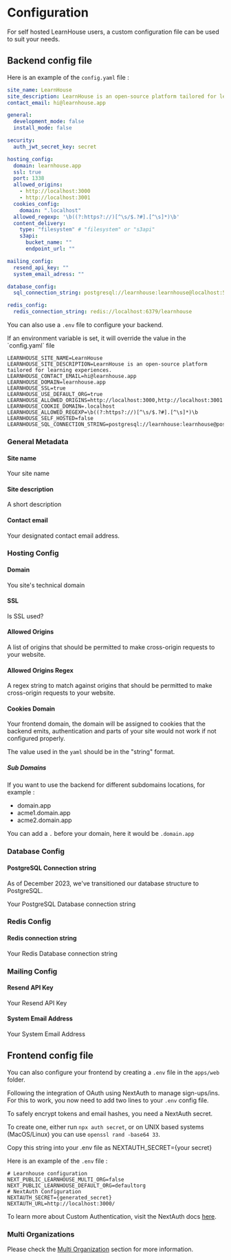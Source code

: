 
#  Configuration
For self hosted LearnHouse users, a custom configuration file can be used to suit your needs.
##  Backend config file
Here is an example of the `config.yaml` file :

```yaml filename="config.yaml" copy
site_name: LearnHouse
site_description: LearnHouse is an open-source platform tailored for learning experiences.
contact_email: hi@learnhouse.app

general:
  development_mode: false
  install_mode: false

security:
  auth_jwt_secret_key: secret

hosting_config:
  domain: learnhouse.app
  ssl: true
  port: 1338
  allowed_origins:
    - http://localhost:3000
    - http://localhost:3001
  cookies_config:
    domain: ".localhost"
  allowed_regexp: '\b((?:https?://)[^\s/$.?#].[^\s]*)\b'
  content_delivery:
    type: "filesystem" # "filesystem" or "s3api"
    s3api:
      bucket_name: ""
      endpoint_url: ""

mailing_config:
  resend_api_key: ""
  system_email_adress: ""

database_config:
  sql_connection_string: postgresql://learnhouse:learnhouse@localhost:5432/learnhouse

redis_config:
  redis_connection_string: redis://localhost:6379/learnhouse
```
You can also use a `.env` file to configure your backend.

<Callout> 
If an environment variable is set, it will override the value in the `config.yaml` file
</Callout>

```env filename=".env" copy
LEARNHOUSE_SITE_NAME=LearnHouse
LEARNHOUSE_SITE_DESCRIPTION=LearnHouse is an open-source platform tailored for learning experiences.
LEARNHOUSE_CONTACT_EMAIL=hi@learnhouse.app 
LEARNHOUSE_DOMAIN=learnhouse.app
LEARNHOUSE_SSL=true
LEARNHOUSE_USE_DEFAULT_ORG=true
LEARNHOUSE_ALLOWED_ORIGINS=http://localhost:3000,http://localhost:3001
LEARNHOUSE_COOKIE_DOMAIN=.localhost
LEARNHOUSE_ALLOWED_REGEXP=\b((?:https?://)[^\s/$.?#].[^\s]*)\b
LEARNHOUSE_SELF_HOSTED=false
LEARNHOUSE_SQL_CONNECTION_STRING=postgresql://learnhouse:learnhouse@postgresql:5432/learnhouse
```
  

###  General Metadata

####  Site name

Your site name

####  Site description

A short description

####  Contact email

Your designated contact email address.

###  Hosting Config

####  Domain

You site's technical domain

####  SSL

Is SSL used?

#### Allowed Origins 

A list of origins that should be permitted to make cross-origin requests to your website.

#### Allowed Origins Regex 

A regex string to match against origins that should be permitted to make cross-origin requests to your website.

####  Cookies Domain 

Your frontend domain, the domain will be assigned to cookies that the backend emits, authentication and parts of your site would not work if not configured properly. 

The value used in the `yaml` should be in the "string" format.

##### Sub Domains 

If you want to use the backend for different subdomains locations, for example : 

 - domain.app
 - acme1.domain.app
 - acme2.domain.app

You can add a `.` before your domain, here it would be `.domain.app`

###  Database Config

####  PostgreSQL Connection string 

<Callout type="info">
  As of December 2023, we've transitioned our database structure to PostgreSQL.
</Callout>

Your PostgreSQL Database connection string 

###  Redis Config

####  Redis connection string

Your Redis Database connection string

###  Mailing Config

####  Resend API Key

Your Resend API Key

####  System Email Address

Your System Email Address

##  Frontend config file

You can also configure your frontend by creating a `.env` file in the `apps/web` folder.

Following the integration of OAuth using NextAuth to manage sign-ups/ins. For this to work, you now need to add two lines to your `.env` config file.

<Callout type="info">
To safely encrypt tokens and email hashes, you need a NextAuth secret.

To create one, either run `npx auth secret`, or on UNIX based systems (MacOS/Linux) you can use `openssl rand -base64 33`.

Copy this string into your .env file as NEXTAUTH_SECRET={your secret}
</Callout>

Here is an example of the `.env` file :

```env filename="apps/web/.env" {1-2}
# Learnhouse configuration
NEXT_PUBLIC_LEARNHOUSE_MULTI_ORG=false
NEXT_PUBLIC_LEARNHOUSE_DEFAULT_ORG=defaultorg
# NextAuth Configuration
NEXTAUTH_SECRET={generated_secret}
NEXTAUTH_URL=http://localhost:3000/
```

To learn more about Custom Authentication, visit the NextAuth docs [here](https://authjs.dev/getting-started/authentication).

###  Multi Organizations

Please check the [Multi Organization](./organization-hosting-modes) section for more information.
